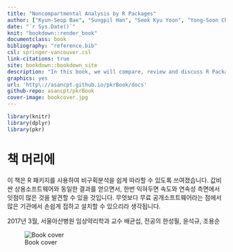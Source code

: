 ```yaml
---
title: "Noncompartmental Analysis by R Packages"
author: ["Kyun-Seop Bae", "Sungpil Han", "Seok Kyu Yoon", "Yong-Soon Cho"]
date: "`r Sys.Date()`"
knit: "bookdown::render_book"
documentclass: book
bibliography: "reference.bib"
csl: springer-vancouver.csl
link-citations: true
site: bookdown::bookdown_site
description: "In this book, we will compare, review and discuss R Packages for noncompartmental analysis."
graphics: yes
url: 'http\://asancpt.github.io/pkrBook/docs'
github-repo: asancpt/pkrBook
cover-image: bookcover.jpg
---
```


```r
library(knitr)
library(dplyr)
library(pkr)
```

# 책 머리에 {-}

이 책은 R 패키지를 사용하여 비구획분석을 쉽게 따라할 수 있도록 쓰여졌습니다. 
값비싼 상용소프트웨어와 동일한 결과를 얻으면서, 한번 익혀두면 속도와 연속성 측면에서 잇점이 많은 것을 발견할 수 있을 것입니다. 
무엇보다 무료 공개소프트웨어라는 점에서 많은 기관에서 손쉽게 접하고 설치할 수 있으리라 생각됩니다.

2017년 3월, 
서울아산병원 임상약리학과 교수 배균섭, 전공의 한성필, 윤석규, 조용순 

![Book cover](bookcover.jpg)

